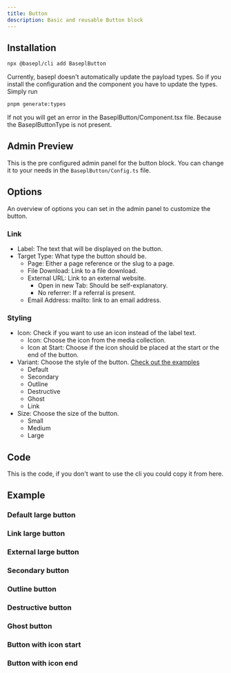```yaml
---
title: Button
description: Basic and reusable Button block
---
```


## Installation

```bash
npx @basepl/cli add BaseplButton
```

Currently, basepl doesn't automatically update the payload types. So if you install the configuration and the component you have to update the types.
Simply run
```bash
pnpm generate:types
```

If not you will get an error in the BaseplButton/Component.tsx file. Because the BaseplButtonType is not present.

## Admin Preview

This is the pre configured admin panel for the button block.
You can change it to your needs in the `BaseplButton/Config.ts` file.

<DocsImage imagePath='button-admin-layout.png' alt='Layout options for the button block in the admin panel.' />

## Options 

An overview of options you can set in the admin panel to customize the button.

### Link 
- Label: The text that will be displayed on the button.
- Target Type: What type the button should be.
    - Page: Either a page reference or the slug to a page.
    - File Download: Link to a file download. 
    - External URL: Link to an external website.
        - Open in new Tab: Should be self-explanatory.
        - No referrer: If a referral is present.
    - Email Address: mailto: link to an email address.
### Styling 
- Icon: Check if you want to use an icon instead of the label text. 
    - Icon: Choose the icon from the media collection. 
    - Icon at Start: Choose if the icon should be placed at the start or the end of the button.
- Variant: Choose the style of the button. [Check out the examples](#example)
    - Default
    - Secondary
    - Outline
    - Destructive
    - Ghost
    - Link
- Size: Choose the size of the button.
    - Small
    - Medium
    - Large

## Code

This is the code, if you don't want to use the cli you could copy it from here.

<ConfigPreview name='BaseplButton' description='A basic, reusable button for different blocks and components.' />


## Example

### Default large button

<ComponentPreview name='button-default' description="A large button with a default style." />

### Link large button

<ComponentPreview name='button-link' description="Button to be used as a link." />

### External large button

<ComponentPreview name='button-external' description="Button with external reference." />

### Secondary button

<ComponentPreview name='button-secondary' description="Secondary button style." />

### Outline button

<ComponentPreview name='button-outline' description="Outline button style." />

### Destructive button

<ComponentPreview name='button-destructive' description="Destructive button style." />

### Ghost button

<ComponentPreview name='button-ghost' description="Ghost button style." />

### Button with icon start 

<ComponentPreview name='button-icon-start' description="Button with icon at the start." />

### Button with icon end

<ComponentPreview name='button-icon-end' description="Button with icon at the end." />
